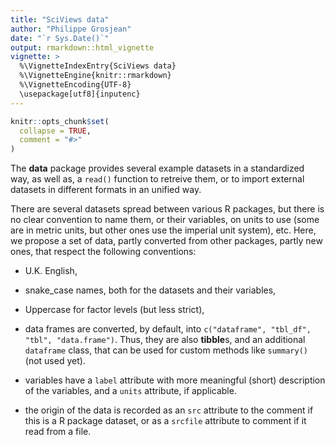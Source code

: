 ```yaml
---
title: "SciViews data"
author: "Philippe Grosjean"
date: "`r Sys.Date()`"
output: rmarkdown::html_vignette
vignette: >
  %\VignetteIndexEntry{SciViews data}
  %\VignetteEngine{knitr::rmarkdown}
  %\VignetteEncoding{UTF-8}
  \usepackage[utf8]{inputenc}
---
```


```r
knitr::opts_chunk$set(
  collapse = TRUE,
  comment = "#>"
)
```

The **data** package provides several example datasets in a standardized way, as well as, a `read()` function to retreive them, or to import external datasets in different formats in an unified way.

There are several datasets spread between various R packages, but there is no clear convention to name them, or their variables, on units to use (some are in metric units, but other ones use the imperial unit system), etc. Here, we propose a set of data, partly converted from other packages, partly new ones, that respect the following conventions:

- U.K. English,

- snake_case names, both for the datasets and their variables,

- Uppercase for factor levels (but less strict),

- data frames are converted, by default, into `c("dataframe", "tbl_df", "tbl", "data.frame")`. Thus, they are also **tibble**s, and an additional `dataframe` class, that can be used for custom methods like `summary()` (not used yet).

- variables have a `label` attribute with more meaningful (short) description of the variables, and a `units` attribute, if applicable.

- the origin of the data is recorded as an `src` attribute to the comment if this is a R package dataset, or as a `srcfile` attribute to comment if it read from a file.


